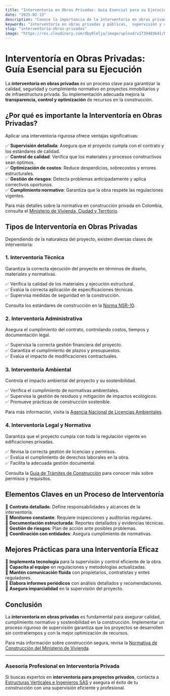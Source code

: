 ```yaml
---
title: "Interventoría en Obras Privadas: Guía Esencial para su Ejecución"
date: "2025-02-13"
description: "Conoce la importancia de la interventoría en obras privadas, su impacto en la calidad y seguridad de los proyectos, y las mejores prácticas para una gestión eficiente."
keywords: "interventoría en obras privadas y públicas,  supervisión y control de construcción privada, control de calidad en edificaciones y proyectos inmobiliarios, gestión y auditoría de obras privadas en Colombia, normativa y regulación de interventoría privada, contratos y requisitos para interventoría en Colombia, interventoría en Bogotá, interventoría en Ibague, interventoría en principales ciudades de Colombia"
slug: "interventoria-obras-privadas"
image: "https://res.cloudinary.com/dby8lelja/image/upload/v1739483641/Estructuras%20Verticales%20e%20Ingenieros%20SAS/Imagenes%20Blog/interventoria_de_obras_privadas_nl6joi.webp"
---
```


# Interventoría en Obras Privadas: Guía Esencial para su Ejecución

La **interventoría en obras privadas** es un proceso clave para garantizar la calidad, seguridad y cumplimiento normativo en proyectos inmobiliarios y de infraestructura privada. Su implementación adecuada mejora la **transparencia, control y optimización** de recursos en la construcción.

## ¿Por qué es importante la Interventoría en Obras Privadas?

Aplicar una interventoría rigurosa ofrece ventajas significativas:

✅ **Supervisión detallada**: Asegura que el proyecto cumpla con el contrato y los estándares de calidad.  
✅ **Control de calidad**: Verifica que los materiales y procesos constructivos sean óptimos.  
✅ **Optimización de costos**: Reduce desperdicios, sobrecostos y errores estructurales.  
✅ **Gestión de riesgos**: Detecta problemas anticipadamente y aplica correctivos oportunos.  
✅ **Cumplimiento normativo**: Garantiza que la obra respete las regulaciones vigentes.  

Para más detalles sobre la normativa en construcción privada en Colombia, consulta el [Ministerio de Vivienda, Ciudad y Territorio](https://www.minvivienda.gov.co/).

## Tipos de Interventoría en Obras Privadas

Dependiendo de la naturaleza del proyecto, existen diversas clases de interventoría:

### 1. Interventoría Técnica

Garantiza la correcta ejecución del proyecto en términos de diseño, materiales y normativas.

✅ Verifica la calidad de los materiales y ejecución estructural.  
✅ Evalúa la correcta aplicación de especificaciones técnicas.  
✅ Supervisa medidas de seguridad en la construcción.  

Consulta los estándares de construcción en la [Norma NSR-10](https://www.andi.com.co/uploads/reglamento_colombiano_construccion_sismo_resistente_636536179523160220.pdf).

### 2. Interventoría Administrativa

Asegura el cumplimiento del contrato, controlando costos, tiempos y documentación legal.

✅ Supervisa la correcta gestión financiera del proyecto.  
✅ Garantiza el cumplimiento de plazos y presupuestos.  
✅ Evalúa el impacto de modificaciones contractuales.  

### 3. Interventoría Ambiental

Controla el impacto ambiental del proyecto y su sostenibilidad.

✅ Verifica el cumplimiento de normativas ambientales.  
✅ Supervisa la gestión de residuos y mitigación de impactos ecológicos.  
✅ Promueve prácticas de construcción sostenible.  

Para más información, visita la [Agencia Nacional de Licencias Ambientales](https://www.anla.gov.co/).

### 4. Interventoría Legal y Normativa

Garantiza que el proyecto cumpla con toda la regulación vigente en edificaciones privadas.

✅ Revisa la correcta gestión de licencias y permisos.  
✅ Evalúa el cumplimiento de derechos laborales en la obra.  
✅ Facilita la adecuada gestión documental.  

Consulta la [Guía de Trámites de Construcción](https://www.minvivienda.gov.co/tramites-y-servicios) para conocer más sobre permisos y requisitos.

## Elementos Claves en un Proceso de Interventoría

📌 **Contrato detallado**: Define responsabilidades y alcances de la interventoría.  
📌 **Monitoreo constante**: Requiere inspecciones y auditorías regulares.  
📌 **Documentación estructurada**: Reportes detallados y evidencias técnicas.  
📌 **Gestión de riesgos**: Plan de acción ante posibles problemas.  
📌 **Coordinación con entidades**: Asegura cumplimiento de normativas.  

## Mejores Prácticas para una Interventoría Eficaz

🔹 **Implementa tecnología** para la supervisión y control eficiente de la obra.  
🔹 **Capacita al equipo** en regulaciones y metodologías actualizadas.  
🔹 **Mantén comunicación fluida** con propietarios, contratistas y entes reguladores.  
🔹 **Elabora informes periódicos** con análisis detallados y recomendaciones.  
🔹 **Asegura imparcialidad** en la supervisión del proyecto.  

## Conclusión

La **interventoría en obras privadas** es fundamental para asegurar calidad, cumplimiento normativo y sostenibilidad en la construcción. Implementar un proceso riguroso de supervisión garantiza que los proyectos se desarrollen sin contratiempos y con la mejor optimización de recursos.

Para más información sobre construcción segura, revisa la [Normativa de Construcción del Ministerio de Vivienda](https://www.minvivienda.gov.co/).

---

### Asesoría Profesional en Interventoría Privada

Si buscas expertos en **interventoría para proyectos privados**, contacta a [Estructuras Verticales e Ingenieros SAS](https://www.estructurasverticales.com/) y asegura el éxito de tu construcción con una supervisión eficiente y profesional.

